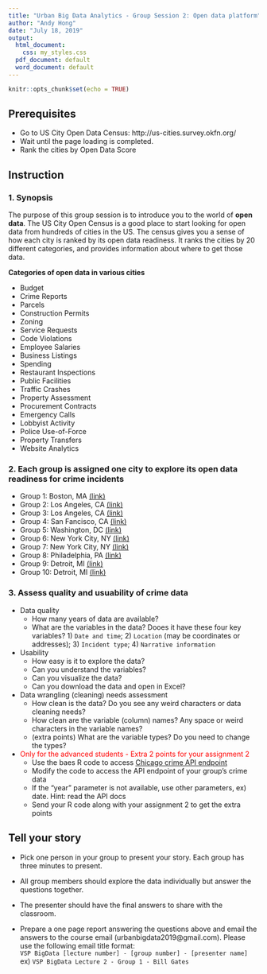 ```yaml
---
title: "Urban Big Data Analytics - Group Session 2: Open data platform"
author: "Andy Hong"
date: "July 18, 2019"
output:
  html_document:
    css: my_styles.css
  pdf_document: default
  word_document: default
---
```



```r
knitr::opts_chunk$set(echo = TRUE)

```

## Prerequisites

* Go to US City Open Data Census: http://us-cities.survey.okfn.org/
* Wait until the page loading is completed. 
* Rank the cities by Open Data Score


## Instruction

### 1. Synopsis
The purpose of this group session is to introduce you to the world of **open data**. The US City Open Census is a good place to start looking for open data from hundreds of cities in the US. The census gives you a sense of how each city is ranked by its open data readiness. It ranks the cities by 20 different categories, and provides information about where to get those data.

**Categories of open data in various cities**

+ Budget
+ Crime Reports
+ Parcels
+ Construction Permits
+ Zoning
+ Service Requests
+ Code Violations
+ Employee Salaries
+ Business Listings
+ Spending
+ Restaurant Inspections
+ Public Facilities
+ Traffic Crashes
+ Property Assessment
+ Procurement Contracts
+ Emergency Calls
+ Lobbyist Activity
+ Police Use-of-Force
+ Property Transfers
+ Website Analytics

### 2. Each group is assigned one city to explore its open data readiness for crime incidents

 + Group 1: Boston, MA <a href="https://data.boston.gov/dataset/crime-incident-reports-august-2015-to-date-source-new-system" target="_blank">(link)</a>
 + Group 2: Los Angeles, CA <a href="https://data.lacity.org/A-Safe-City/Crime-Data-from-2010-to-Present/63jg-8b9z" target="_blank">(link)</a>
 + Group 3: Los Angeles, CA <a href="https://data.lacity.org/A-Safe-City/Crime-Data-from-2010-to-Present/63jg-8b9z" target="_blank">(link)</a> 
 + Group 4: San Fancisco, CA <a href="https://data.sfgov.org/Public-Safety/-Change-Notice-Police-Department-Incidents/tmnf-yvry" target="_blank">(link)</a>
 + Group 5: Washington, DC <a href="http://opendata.dc.gov/datasets/crime-incidents-in-2017" target="_blank">(link)</a>
 + Group 6: New York City, NY <a href="https://data.cityofnewyork.us/Public-Safety/NYPD-Complaint-Data-Historic/qgea-i56i" target="_blank">(link)</a>
 + Group 7: New York City, NY <a href="https://data.cityofnewyork.us/Public-Safety/NYPD-Complaint-Data-Historic/qgea-i56i" target="_blank">(link)</a>
 + Group 8: Philadelphia, PA <a href="https://www.opendataphilly.org/dataset/crime-incidents" target="_blank">(link)</a>
 + Group 9: Detroit, MI <a href="https://data.detroitmi.gov/Public-Safety/DPD-All-Crime-Incidents-January-1-2009-December-6-/invm-th67" target="_blank">(link)</a>
 + Group 10: Detroit, MI <a href="https://data.detroitmi.gov/Public-Safety/DPD-All-Crime-Incidents-January-1-2009-December-6-/invm-th67" target="_blank">(link)</a>
 
### 3. Assess quality and usuability of crime data

 + Data quality
    + How many years of data are available?
    + What are the variables in the data? Dooes it have these four key variables? 1) `Date and time`; 2) `Location` (may be coordinates or addresses); 3) `Incident type`; 4) `Narrative information`
 + Usability
    + How easy is it to explore the data?
    + Can you understand the variables?
    + Can you visualize the data?
    + Can you download the data and open in Excel?
 + Data wrangling (cleaning) needs assessment
    + How clean is the data? Do you see any weird characters or data cleaning needs?
    + How clean are the variable (column) names? Any space or weird characters in the variable names?
    + (extra points) What are the variable types? Do you need to change the types?

 + <font color="red">Only for the advanced students - Extra 2 points for your assignment 2</font>
    + Use the baes R code to access <a href="https://urbanbigdata.github.io/02-lecture-open_data/codes/api_demo.R" target="_blank">Chicago crime API endpoint</a>
    + Modify the code to access the API endpoint of your group's crime data
    + If the "year" parameter is not available, use other parameters, ex) date. Hint: read the API docs
    + Send your R code along with your assignment 2 to get the extra points

## Tell your story

 + Pick one person in your group to present your story. Each group has three minutes to present.
 
 + All group members should explore the data individually but answer the questions together.
 
 + The presenter should have the final answers to share with the classroom.
 
 + Prepare a one page report answering the questions above and email the answers to the course email (urbanbigdata2019@gmail.com). Please use the following email title format: <br>
 `VSP BigData [lecture number] - [group number] - [presenter name]` <br>
 ex) `VSP BigData Lecture 2 - Group 1 - Bill Gates` <br>
 
<br><br><br>
 

  




 
 




